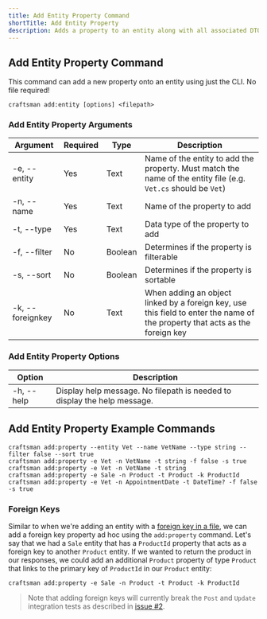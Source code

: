 ```yaml
---
title: Add Entity Property Command
shortTitle: Add Entity Property
description: Adds a property to an entity along with all associated DTOs.
---
```


## Add Entity Property Command
This command can add a new property onto an entity using just the CLI. No file required!


```shell
craftsman add:entity [options] <filepath>
```

### Add Entity Property Arguments
| Argument         | Required | Type    | Description                                                  |
| ---------------- | -------- | ------- | ------------------------------------------------------------ |
| -e, --entity     | Yes      | Text    | Name of the entity to add the property. Must match the name of the entity file (e.g. `Vet.cs` should be `Vet`) |
| -n, --name       | Yes      | Text    | Name of the property to add                                  |
| -t, --type       | Yes      | Text    | Data type of the property to add                             |
| -f, --filter     | No       | Boolean | Determines if the property is filterable                     |
| -s, --sort       | No       | Boolean | Determines if the property is sortable                       |
| -k, --foreignkey | No       | Text    | When adding an object linked by a foreign key, use this field to enter the name of the property that acts as the foreign key |


### Add Entity Property Options
| Option          | Description                                                  |
| --------------- | ------------------------------------------------------------ |
| -h, --help      | Display help message. No filepath is needed to display the help message.


## Add Entity Property Example Commands
```shell
craftsman add:property --entity Vet --name VetName --type string --filter false --sort true
craftsman add:property -e Vet -n VetName -t string -f false -s true
craftsman add:property -e Vet -n VetName -t string
craftsman add:property -e Sale -n Product -t Product -k ProductId
craftsman add:property -e Vet -n AppointmentDate -t DateTime? -f false -s true
```

### Foreign Keys
Similar to when we're adding an entity with a [foreign key in a file](/docs/entities#example-with-foreign-key), we can add a foreign key property ad hoc using 
the `add:property` command. Let's say that we had a `Sale` entity that has a `ProductId` property that acts as a foreign key to another `Product` entity. If 
we wanted to return the product in our responses, we could add an additional `Product` property of type `Product` that links to the primary key of `ProductId` in our `Product` entity:

```shell
craftsman add:property -e Sale -n Product -t Product -k ProductId
```

> Note that adding foreign keys will currently break the `Post` and `Update` integration tests as described in [issue #2](https://github.com/pdevito3/craftsman/issues/2).
